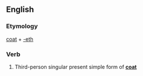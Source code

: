 ==English==

===Etymology===
[[coat]] + [[-eth]]

===Verb===
{{infl|en|verb form}}

# {{archaic}} Third-person singular present simple form of '''[[coat]]'''